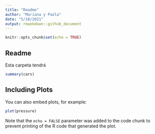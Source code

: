 ```yaml
---
title: "Readme"
author: "Mariana y Paola"
date: "5/18/2021"
output: rmaekdown::github_document
---
```


```r
knitr::opts_chunk$set(echo = TRUE)
```

## Readme
Esta carpeta tendrá 



```r
summary(cars)
```

## Including Plots

You can also embed plots, for example:

```r
plot(pressure)
```

Note that the `echo = FALSE` parameter was added to the code chunk to prevent printing of the R code that generated the plot.
